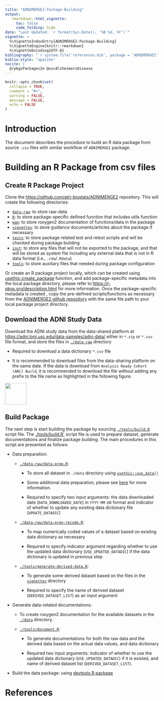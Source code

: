```yaml
---
title: "ADNIMERGE2-Package-Building"
output: 
   rmarkdown::html_vignette:
     toc: false
     code_folding: hide
date: "Last Updated: `r format(Sys.Date(), '%B %d, %Y')`"
vignette: >
  %\VignetteIndexEntry{ADNIMERGE2-Package-Building}
  %\VignetteEngine{knitr::rmarkdown}
  %\VignetteEncoding{UTF-8}
bibliography: "`r system.file('references.bib', package = 'ADNIMERGE2')`"
biblio-style: "apalike"
nocite: |
  @rpkgsPackages2e @uscAlzheimersDisease
---
```


```r
knitr::opts_chunk$set(
  collapse = TRUE,
  comment = "#>",
  warning = FALSE,
  message = FALSE,
  echo = FALSE
)
```

# Introduction

The document describes the procedure to build an R data package from source `.csv` files with similar workflow of `ADNIMERGE2` package. 

# Building an R Package from csv files

## Create R Package Project 

Clone the [https://github.com/atri-biostats/ADNIMERGE2](https://github.com/atri-biostats/ADNIMERGE2) repository. This will create the following directories:
   
   + [`data-raw`](https://github.com/atri-biostats/ADNIMERGE2/tree/main/data-raw): to store raw-data
   + [`R`](https://github.com/atri-biostats/ADNIMERGE2/tree/main/R): to store package-specific defined function that includes utils function
   + [`man`](https://github.com/atri-biostats/ADNIMERGE2/tree/main/R): to store roxygen2 documentation of functions/data in the package
   + [`vignettes`](https://github.com/atri-biostats/ADNIMERGE2/tree/main/vignettes): to store guidance documents/articles about the package if necessary
   + [`tests`](https://github.com/atri-biostats/ADNIMERGE2/tree/main/tests): to store package related test and retest scripts and will be checked during package building
   + [`inst`](https://github.com/atri-biostats/ADNIMERGE2/tree/main/inst): to store any files that will not be exported to the package, and that will be stored as system file including any external data that is not in R data format (i.e., `.rda`/`.Rdata`) 
   + [`tools`](https://github.com/atri-biostats/ADNIMERGE2/tree/main/tools): to store auxiliary files that needed during package configuration
   
Or create an R package project locally, which can be created using [usethis::create_package](https://usethis.r-lib.org/reference/create_package.html) function, and add package-specific metadata into the local package directory, please refer to  [https://r-pkgs.org/description.html](https://r-pkgs.org/description.html) for more information. Once the package-specific metadata is created , copy the pre-defined scripts/functions as necessary from the [ADNIMERGE2 github repository](https://github.com/atri-biostats/ADNIMERGE2) with the same file path to your local package project directory.

## Download the ADNI Study Data

Download the ADNI study data from the data-shared platform at [https://adni.loni.usc.edu/data-samples/adni-data/](https://adni.loni.usc.edu/data-samples/adni-data/) either in `*.zip` or `*.csv` file format, and store the files in [`./data-raw`](https://github.com/atri-biostats/ADNIMERGE2/tree/main/data-raw) directory

 + Required to download a data dictionary `*.csv` file
 
 + It is recommended to download files from the data-sharing platform on the same date. If the data is download from `Analysis Ready Cohort (ARC) Build`, it is recommended to download the file without adding any prefix to the file name as highlighted in the following figure.
   
<img src="../man/figures/arc_table_template.png" align="center" height="70" alt = " " />

## Build Package 

The next step is start building the package by sourcing [`./tools/build.R`](https://github.com/atri-biostats/ADNIMERGE2/tree/main//tools/build.R) script file. The [./tools/build.R`](https://github.com/atri-biostats/ADNIMERGE2/tree/main//tools/build.R) script file is used to prepare dataset, generate documentations and finalize package building. The main procedures in this script are presented as follows: 

+ Data preparation: 
    
  - [`./data-raw/data-prep.R`](https://github.com/atri-biostats/ADNIMERGE2/tree/main/data-raw/data-prep.R): 
         
     + To store all dataset in *`./data`* directory using [`usethis::use_data()`](https://usethis.r-lib.org/reference/use_data.html)
         
     + Some additional data preparation, please see  [here](https://github.com/atri-biostats/ADNIMERGE2/tree/main/data-raw/data_prep.R) for more information. 
         
     + Required to specify two input arguments: the data downloaded date (`DATA_DOWNLOADED_DATE`) in `YYYY-MM-DD` format and indicator of whether to update any existing data dictionary file (`UPDATE_DATADIC`)
         
  - [`./data-raw/data-prep-recode.R`](https://github.com/atri-biostats/ADNIMERGE2/tree/main/data-raw/data_prep_recode.R): 
         
     + To map numerically coded values of a dataset based on existing data dictionary as necessary
         
     + Required to specify indicator argument regarding whether to use the updated data dictionary (`USE_UPDATED_DATADIC`) if the data dictionary is updated in previous step
         
  - [`./tools/generate-derived-data.R`](https://github.com/atri-biostats/ADNIMERGE2/tree/main/tools/generate-derived-data.R):  
      
      + To generate some derived dataset based on the files in the [`vignettes`](https://github.com/atri-biostats/ADNIMERGE2/tree/main/vignettes) directory
         
      + Required to specify the name of derived dataset (`DERIVED_DATASET_LIST`) as an input argument 
    
+ Generate data-related documentations:
    
   - To create roxygen2 documentation for the available datasets in the [`./data`](https://github.com/atri-biostats/ADNIMERGE2/tree/main/data) directory. 
   
   - [`./tools/document.R`](https://github.com/atri-biostats/ADNIMERGE2/tree/main/tools/document.R):
        
      + To generate documentations for both the raw data and the derived data based on the actual data values, and data dictionary
        
      + Required two input arguments: indicator of whether to use the updated data dictionary (`USE_UPDATED_DATADIC`) if it is existed, and name of derived dataset list (`DERIVED_DATASET_LIST`).
          
+ Build the data package: using [devtools R package](https://devtools.r-lib.org/)


# References {-}

<div id="refs"></div>
